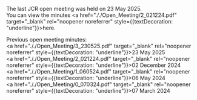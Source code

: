 
The last JCR open meeting was held on 23 May 2025.  
You can view the minutes <a href="././Open_Meeting/2_021224.pdf" target="_blank" rel="noopener noreferrer" style={{textDecoration: "underline"}}>here</a>.

Previous open meeting minutes:  
<a href="././Open_Meeting/3_230525.pdf" target="_blank" rel="noopener noreferrer" style={{textDecoration: "underline"}}>23 May 2025</a>  
<a href="././Open_Meeting/2_021224.pdf" target="_blank" rel="noopener noreferrer" style={{textDecoration: "underline"}}>02 December 2024</a>  
<a href="././Open_Meeting/1_060524.pdf" target="_blank" rel="noopener noreferrer" style={{textDecoration: "underline"}}>06 May 2024</a><br/>
<a href="././Open_Meeting/0_070324.pdf" target="_blank" rel="noopener noreferrer" style={{textDecoration: "underline"}}>07 March 2024</a>  